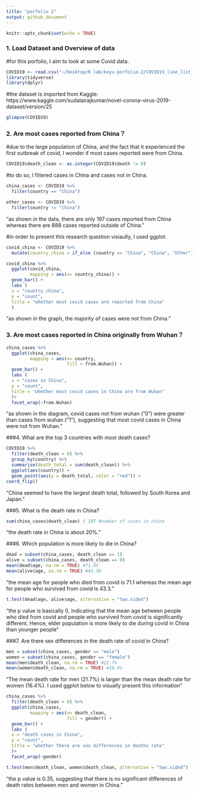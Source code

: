 ```yaml
---
title: "porfolio 2"
output: github_document
---
```


```r
knitr::opts_chunk$set(echo = TRUE)
```

### 1. Load Dataset and Overview of data

#for this porfolio, I aim to look at some Covid data.

```r
COVID19 <- read.csv("~/Desktop/R lab/keyu-porfolio-2/COVID19_line_list_data.csv")
library(tidyverse)
library(dplyr)
```

#the dataset is imported from Kaggle: https://www.kaggle.com/sudalairajkumar/novel-corona-virus-2019-dataset/version/25

```r
glimpse(COVID19)
```

### 2. Are most cases reported from China？

#due to the large population of China, and the fact that it experienced the first outbreak of covid, I wonder if most cases reported were from China.

```r
COVID19$death_clean <- as.integer(COVID19$death != 0)
```

#to do so, I filtered cases in China and cases not in China.

```r
china_cases <- COVID19 %>% 
  filter(country == "China")
```

```r
other_cases <- COVID19 %>% 
  filter(country != "China")
```

"as shown in the data, there are only 197 cases reported from China whereas there are 888 cases reported outside of China."

#in order to present this research question visiaully, I used ggplot.

```r
covid_china <- COVID19 %>% 
  mutate(country_china = if_else (country == "China", "China", "Other"))
```

```r
covid_china %>%
  ggplot(covid_china,
         mapping = aes(x= country_china)) +
  geom_bar() +
  labs (
  x = "country_china",
  y = "count",
  title = "whether most covid cases are reported from China"
  )
```
"as shown in the graph, the majority of cases were not from China."

### 3. Are most cases reported in China originally from Wuhan？

```r
china_cases %>%
  ggplot(china_cases,
         mapping = aes(x= country,
                       fill = from.Wuhan)) +
  geom_bar() +
  labs (
  x = "cases in China",
  y = "count",
  title = "whether most covid cases in China are from Wuhan"
  )+
  facet_wrap(~from.Wuhan)
```
"as shown in the diagram, covid cases not from wuhan ("0") were greater than cases from wuhan ("1"), suggesting that most covid cases in China were not from Wuhan."

###4. What are the top 3 countries with most death cases?

```r
COVID19 %>% 
  filter(death_clean > 0) %>% 
  group_by(country) %>%
  summarise(death_total = sum(death_clean)) %>%
  ggplot(aes(country)) + 
  geom_point(aes(y = death_total, color = "red")) +
coord_flip()
```
"China seemed to have the largest death total, followed by South Korea and Japan."

###5. What is the death rate in China?

```r
sum(china_cases$death_clean) / 197 #number of cases in china
```

"the death rate in China is about 20%."

###6. Which population is more likely to die in China?

```r
dead = subset(china_cases, death_clean == 1)
alive = subset(china_cases, death_clean == 0)
mean(dead$age, na.rm = TRUE) #71.05
mean(alive$age, na.rm = TRUE) #43.30
```

"the mean age for people who died from covid is 71.1 whereas the mean age for people who survived from covid is 43.3."

```r
t.test(dead$age, alive$age, alternative = "two.sided")
```

"the p value is basically 0, indicating that the mean age between people who died from covid and people who survived from covid is significantly different. Hence, elder population is more likely to die during covid in China than younger people "

###7. Are there sex differences in the death rate of covid in China?

```r
men = subset(china_cases, gender == "male")
women = subset(china_cases, gender == "female")
mean(men$death_clean, na.rm = TRUE) #21.7%
mean(women$death_clean, na.rm = TRUE) #16.4%
```

"The mean death rate for men (21.7%) is larger than the mean death rate for women (16.4%). I used ggplot below to visually present this information"

```r
china_cases %>%
  filter(death_clean > 0) %>%
  ggplot(china_cases,
         mapping = aes(x= death_clean,
                       fill = gender)) +
  geom_bar() +
  labs (
  x = "death cases in China",
  y = "count",
  title = "whether there are sex differences in deaths rate"
  )+
  facet_wrap(~gender)
```
```r
t.test(men$death_clean, women$death_clean, alternative = "two.sided")
```

"the p value is 0.35, suggesting that there is no significant differences of death rates between men and women in China."